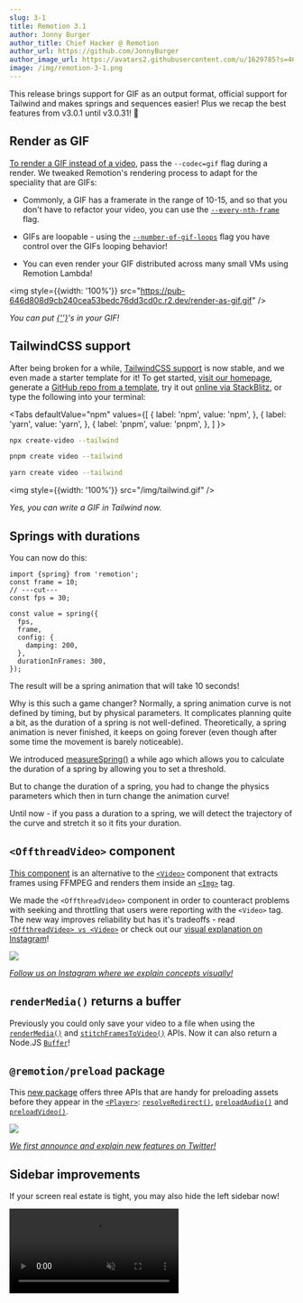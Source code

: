 ```yaml
---
slug: 3-1
title: Remotion 3.1
author: Jonny Burger
author_title: Chief Hacker @ Remotion
author_url: https://github.com/JonnyBurger
author_image_url: https://avatars2.githubusercontent.com/u/1629785?s=460&u=12eb94da6070d00fc924761ce06e3a428d01b7e9&v=4
image: /img/remotion-3-1.png
---
```



This release brings support for GIF as an output format, official support for Tailwind and makes springs and sequences easier! Plus we recap the best features from v3.0.1 until v3.0.31! 🎉

## Render as GIF

[To render a GIF instead of a video](/docs/render-as-gif), pass the `--codec=gif` flag during a render. We tweaked Remotion's rendering process to adapt for the speciality that are GIFs:

- Commonly, a GIF has a framerate in the range of 10-15, and so that you don't have to refactor your video, you can use the [`--every-nth-frame`](/docs/cli/render#--every-nth-frame) flag.

- GIFs are loopable - using the [`--number-of-gif-loops`](/docs/cli/render#--number-of-gif-loops) flag you have control over the GIFs looping behavior!

- You can even render your GIF distributed across many small VMs using Remotion Lambda!

<img style={{width: '100%'}} src="https://pub-646d808d9cb240cea53bedc76dd3cd0c.r2.dev/render-as-gif.gif" />

<p style={{textAlign: 'center'}}>
  <em>
    You can put <a href="/docs/gif">{'<Gif>'}</a>'s in your GIF!
  </em>
</p>

## TailwindCSS support

After being broken for a while, [TailwindCSS support](/docs/tailwind) is now stable, and we even made a starter template for it! To get started, [visit our homepage](https://remotion.dev), generate a [GitHub repo from a template](https://github.com/remotion-dev/template-tailwind), try it out [online via StackBlitz](https://stackblitz.com/github/remotion-dev/template-tailwind), or type the following into your terminal:

<Tabs
defaultValue="npm"
values={[
{ label: 'npm', value: 'npm', },
{ label: 'yarn', value: 'yarn', },
{ label: 'pnpm', value: 'pnpm', },
]
}>
<TabItem value="npm">

```bash
npx create-video --tailwind
```

  </TabItem>

  <TabItem value="pnpm">

```bash
pnpm create video --tailwind
```

  </TabItem>
  <TabItem value="yarn">

```bash
yarn create video --tailwind
```

  </TabItem>

</Tabs>

<img style={{width: '100%'}} src="/img/tailwind.gif" />

<p style={{textAlign: 'center'}}>
  <em>Yes, you can write a GIF in Tailwind now.</em>
</p>

## Springs with durations

You can now do this:

```tsx twoslash
import {spring} from 'remotion';
const frame = 10;
// ---cut---
const fps = 30;

const value = spring({
  fps,
  frame,
  config: {
    damping: 200,
  },
  durationInFrames: 300,
});
```

The result will be a spring animation that will take 10 seconds!

Why is this such a game changer? Normally, a spring animation curve is not defined by timing, but by physical parameters. It complicates planning quite a bit, as the duration of a spring is not well-defined. Theoretically, a spring animation is never finished, it keeps on going forever (even though after some time the movement is barely noticeable).

We introduced [measureSpring()](/docs/measure-spring) a while ago which allows you to calculate the duration of a spring by allowing you to set a threshold.

But to change the duration of a spring, you had to change the physics parameters which then in turn change the animation curve!

Until now - if you pass a duration to a spring, we will detect the trajectory of the curve and stretch it so it fits your duration.

<SpringsWithDurationDemo />

## `<OffthreadVideo>` component

[This component](/docs/offthreadvideo) is an alternative to the [`<Video>`](/docs/video) component that extracts frames using FFMPEG and renders them inside an [`<Img>`](/docs/img) tag.

We made the `<OffthreadVideo>` component in order to counteract problems with seeking and throttling that users were reporting with the `<Video>` tag. The new way improves reliability but has it's tradeoffs - read [`<OffthreadVideo> vs <Video>`](/docs/video-tags) or check out our [visual explanation on Instagram](https://www.instagram.com/p/CftaiHpMM-L/)!

<a href="https://www.instagram.com/p/CftaiHpMM-L/">
  <img src="/img/offthreadvideo-all.png" />
  <p style={{textAlign: 'center'}}>
    <em>Follow us on Instagram where we explain concepts visually!</em>
  </p>
</a>

## `renderMedia()` returns a buffer

Previously you could only save your video to a file when using the [`renderMedia()`](/docs/renderer/render-media) and [`stitchFramesToVideo()`](/docs/renderer/stitch-frames-to-video) APIs. Now it can also return a Node.JS [`Buffer`](https://nodejs.org/api/buffer.html)!

## `@remotion/preload` package

This [new package](/docs/preload) offers three APIs that are handy for preloading assets
before they appear in the [`<Player>`](/docs/player): [`resolveRedirect()`](/docs/preload/resolve-redirect), [`preloadAudio()`](/docs/preload/preload-audio) and [`preloadVideo()`](/docs/preload/preload-video).

<a href="https://twitter.com/remotion/status/1538809909965357056">
  <img src="/img/preload-all.png" />
  <p style={{textAlign: 'center'}}>
    <em>We first announce and explain new features on Twitter!</em>
  </p>
</a>

## Sidebar improvements

If your screen real estate is tight, you may also hide the left sidebar now!

<video playsInline src="/img/sidebar.mp4" autoPlay muted loop />

## Built-in color picker

In the preview, go to `Tools` -> `Color picker` to trigger an eye dropper that allows you to pick any color from the screen! Only Chrome has this feature enabled for now.

<video playsInline src="/img/colorpicker.mp4" autoPlay muted loop />

## For power users

- Previously you could not wrap your `<Composition>`'s in a React context (e.g. Redux), but this is supported now!
- If you add `--log=verbose` to a Lambda render, you'll see which frames took the longest to render.
- If you provide a file for `--props` during the preview, it will now reload the preview if the props have changed.
- Pressing <kbd>A</kbd> in the preview goes to the beginning of the video, pressing <kbd>E</kbd> goes to the end.
- Pressing play in the preview, then pressing <kbd>Enter</kbd> pauses the video and goes back to the point where the video started playing.
- `<Sequence>`'s can now have a `style` prop if the `layout="none"` is not set!
- You can [customize the binaries for Remotion Lambda renders](/docs/lambda/custom-layers), for example to switch out the Emoji font used.
- The `registerRoot()` call can now be deferred using `delayRender()`, so asynchronous loading tasks can be completed first.

## Behind the scenes

We welcome Patric as our intern! As you can see on our [new team page](/about), we are now a team of three and are in the preparations of our first fundraising round.

<video playsInline src="/img/patric.mp4" autoPlay muted loop />

<p style={{textAlign: 'center'}}>
  <em>Patric's first Remotion video!</em>
</p>

Remotion won the "Most Exciting use of Technology Award" at React Summit - we owe it all to you!

<img src="/img/award.jpeg" />

Going forward, we want to make Remotion even easier to use through new tools, templates and tips!

And wouldn't it be nice if Remotion was faster - I'm exploring multiple options from an alternative concurrency model to a C++ based rendering solution - stay tuned for what's about to come 🚀
